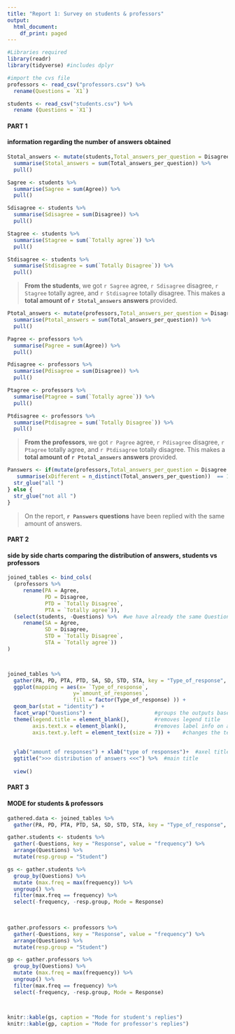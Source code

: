 ```yaml
---
title: "Report 1: Survey on students & professors"
output:
  html_document:
    df_print: paged
---
```


```r
#Libraries required
library(readr)
library(tidyverse) #includes dplyr

#import the cvs file
professors <- read_csv("professors.csv") %>%
  rename(Questions = `X1`)

students <- read_csv("students.csv") %>%
  rename (Questions = `X1`)

```





#### PART 1 
#### information regarding the number of answers obtained


```r
Stotal_answers <- mutate(students,Total_answers_per_question = Disagree + Agree + `Totally agree` + `Totally Disagree`) %>%
  summarise(Stotal_answers = sum(Total_answers_per_question)) %>%
  pull()

Sagree <- students %>%
  summarise(Sagree = sum(Agree)) %>%
  pull()

Sdisagree <- students %>%
  summarise(Sdisagree = sum(Disagree)) %>%
  pull()

Stagree <- students %>%
  summarise(Stagree = sum(`Totally agree`)) %>%
  pull()

Stdisagree <- students %>%
  summarise(Stdisagree = sum(`Totally Disagree`)) %>%
  pull()

```

> **From the students**, we got `r Sagree` agree, `r Sdisagree` disagree, `r Stagree` totally agree, and `r Stdisagree` totally disagree.
This makes a **total amount of `r Stotal_answers` answers** provided.







```r
Ptotal_answers <- mutate(professors,Total_answers_per_question = Disagree + Agree + `Totally agree` + `Totally Disagree`) %>%
  summarise(Ptotal_answers = sum(Total_answers_per_question)) %>%
  pull()

Pagree <- professors %>%
  summarise(Pagree = sum(Agree)) %>%
  pull()

Pdisagree <- professors %>%
  summarise(Pdisagree = sum(Disagree)) %>%
  pull()

Ptagree <- professors %>%
  summarise(Ptagree = sum(`Totally agree`)) %>%
  pull()

Ptdisagree <- professors %>%
  summarise(Ptdisagree = sum(`Totally Disagree`)) %>%
  pull()

```

> **From the professors**, we got `r Pagree` agree, `r Pdisagree` disagree, `r Ptagree` totally agree, and `r Ptdisagree` totally disagree.
This makes a **total amount of `r Ptotal_answers` answers** provided.









```r

Panswers <- if(mutate(professors,Total_answers_per_question = Disagree + Agree + `Totally agree` + `Totally Disagree`) %>%
   summarise(xDifferent = n_distinct(Total_answers_per_question))  == 1){
  str_glue("all ")
} else {
  str_glue("not all ")
}


```

> On the report, **`r Panswers` questions** have been replied with the same amount of answers.







#### PART 2 
#### side by side charts comparing the distribution of answers, students vs professors

```r

joined_tables <- bind_cols(
  (professors %>%
     rename(PA = Agree,
            PD = Disagree,
            PTD = `Totally Disagree`,
            PTA = `Totally agree`)),
  (select(students, -Questions) %>%  #we have already the same Questions index from the Professors table
     rename(SA = Agree,
            SD = Disagree,
            STD = `Totally Disagree`,
            STA = `Totally agree`))
) 



joined_tables %>%
  gather(PA, PD, PTA, PTD, SA, SD, STD, STA, key = "Type_of_response", value = "amount_of_responses")%>%
  ggplot(mapping = aes(x= `Type_of_response`,
                     y=`amount_of_responses`,
                     fill = factor(Type_of_response) )) +
  geom_bar(stat = "identity") +
  facet_wrap("Questions") +                    #groups the outputs based on the "Questions" value
  theme(legend.title = element_blank(),        #removes legend title
        axis.text.x = element_blank(),         #removes label info on axis x
        axis.text.y.left = element_text(size = 7)) +    #changes the text size on the labels on axis y
  
  
  ylab("amount of responses") + xlab("type of responses")+  #axel titles
  ggtitle(">>> distribution of answers <<<") %>%  #main title
  
  view()

```






#### PART 3 
#### MODE for students & professors

```r
gathered.data <- joined_tables %>%
  gather(PA, PD, PTA, PTD, SA, SD, STD, STA, key = "Type_of_response", value = "amount_of_responses")

gather.students <- students %>%
  gather(-Questions, key = "Response", value = "frequency") %>%
  arrange(Questions) %>%
  mutate(resp.group = "Student") 

gs <- gather.students %>%
  group_by(Questions) %>% 
  mutate (max.freq = max(frequency)) %>%
  ungroup() %>%
  filter(max.freq == frequency) %>%
  select(-frequency, -resp.group, Mode = Response)
  
  

gather.professors <- professors %>%
  gather(-Questions, key = "Response", value = "frequency") %>%
  arrange(Questions) %>%
  mutate(resp.group = "Student") 

gp <- gather.professors %>%
  group_by(Questions) %>% 
  mutate (max.freq = max(frequency)) %>%
  ungroup() %>%
  filter(max.freq == frequency) %>%
  select(-frequency, -resp.group, Mode = Response)



knitr::kable(gs, caption = "Mode for student's replies")
knitr::kable(gp, caption = "Mode for professor's replies")
```


